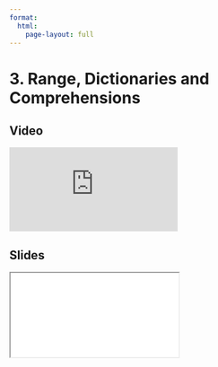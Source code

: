 ```yaml
---
format:
  html:
    page-layout: full
---
```


# 3. Range, Dictionaries and Comprehensions

::: {.panel-tabset .nav-pills}

## Video

<iframe
    class="video"
    src="https://www.youtube.com/embed/yz6Wwa2MkQA?start=943&end=1151&rel=0" 
    title="Module 5 Video - Range, Dictionaries and Comprehensions"
    frameborder="0"
    allow="accelerometer; autoplay; clipboard-write; encrypted-media; gyroscope; picture-in-picture"
    allowfullscreen
></iframe>

## Slides

<iframe
    class="slide-deck"
    src="slides/module5_09.html"
></iframe>

:::
